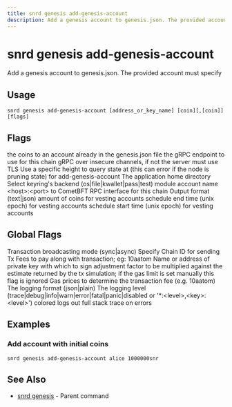 ```yaml
---
title: snrd genesis add-genesis-account
description: Add a genesis account to genesis.json. The provided account must specify
---
```


# snrd genesis add-genesis-account

Add a genesis account to genesis.json. The provided account must specify

## Usage

```shell
snrd genesis add-genesis-account [address_or_key_name] [coin][,[coin]] [flags]
```

## Flags

<ParamField path="append" type="string">
  the coins to an account already in the genesis.json file
</ParamField>

<ParamField path="grpc-addr" type="string">
  the gRPC endpoint to use for this chain
</ParamField>

<ParamField path="grpc-insecure" type="string">
  gRPC over insecure channels, if not the server must use TLS
</ParamField>

<ParamField path="height" type="integer">
  Use a specific height to query state at (this can error if the node is pruning state)
</ParamField>

<ParamField path="help" type="string">
  for add-genesis-account
</ParamField>

<ParamField path="home" type="string" default="/Users/prad/.sonr">
  The application home directory
</ParamField>

<ParamField path="keyring-backend" type="string" default="os">
  Select keyring's backend (os|file|kwallet|pass|test)
</ParamField>

<ParamField path="module-name" type="string">
  module account name
</ParamField>

<ParamField path="node" type="string" default="tcp://localhost:26657">
  &lt;host&gt;:&lt;port&gt; to CometBFT RPC interface for this chain
</ParamField>

<ParamField path="output" type="string" default="text">
  Output format (text|json)
</ParamField>

<ParamField path="vesting-amount" type="string">
  amount of coins for vesting accounts
</ParamField>

<ParamField path="vesting-end-time" type="integer">
  schedule end time (unix epoch) for vesting accounts
</ParamField>

<ParamField path="vesting-start-time" type="integer">
  schedule start time (unix epoch) for vesting accounts
</ParamField>

## Global Flags

<ParamField path="broadcast-mode" type="string" default="sync">
  Transaction broadcasting mode (sync|async)
</ParamField>

<ParamField path="chain-id" type="string">
  Specify Chain ID for sending Tx
</ParamField>

<ParamField path="fees" type="string">
  Fees to pay along with transaction; eg: 10aatom
</ParamField>

<ParamField path="from" type="string">
  Name or address of private key with which to sign
</ParamField>

<ParamField path="gas-adjustment" type="float" default="1">
  adjustment factor to be multiplied against the estimate returned by the tx simulation; if the gas limit is set manually this flag is ignored
</ParamField>

<ParamField path="gas-prices" type="string">
  Gas prices to determine the transaction fee (e.g. 10aatom)
</ParamField>

<ParamField path="log_format" type="string" default="plain">
  The logging format (json|plain)
</ParamField>

<ParamField path="log_level" type="string" default="info">
  The logging level (trace|debug|info|warn|error|fatal|panic|disabled or '*:&lt;level&gt;,&lt;key&gt;:&lt;level&gt;')
</ParamField>

<ParamField path="log_no_color" type="string">
  colored logs
</ParamField>

<ParamField path="trace" type="string">
  out full stack trace on errors
</ParamField>

## Examples

### Add account with initial coins

```shell
snrd genesis add-genesis-account alice 1000000snr
```

## See Also

- [snrd genesis](./snrd_genesis.mdx) - Parent command
